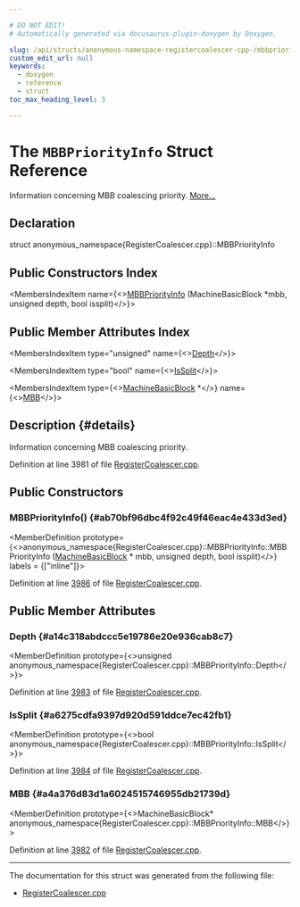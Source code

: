```yaml
---

# DO NOT EDIT!
# Automatically generated via docusaurus-plugin-doxygen by Doxygen.

slug: /api/structs/anonymous-namespace-registercoalescer-cpp-/mbbpriorityinfo
custom_edit_url: null
keywords:
  - doxygen
  - reference
  - struct
toc_max_heading_level: 3

---
```





# The `MBBPriorityInfo` Struct Reference

<DoxygenPage pluginConfig={pluginConfig}>

Information concerning MBB coalescing priority. <a href="#details">More...</a>

## Declaration

<CodeBlock>struct anonymous_namespace{RegisterCoalescer.cpp}::MBBPriorityInfo</CodeBlock>

## Public Constructors Index

<MembersIndex>

<MembersIndexItem
  name={<><a href="#ab70bf96dbc4f92c49f46eac4e433d3ed">MBBPriorityInfo</a> (MachineBasicBlock &#42;mbb, unsigned depth, bool issplit)</>}>
</MembersIndexItem>

</MembersIndex>

## Public Member Attributes Index

<MembersIndex>

<MembersIndexItem
  type="unsigned"
  name={<><a href="#a14c318abdccc5e19786e20e936cab8c7">Depth</a></>}>
</MembersIndexItem>

<MembersIndexItem
  type="bool"
  name={<><a href="#a6275cdfa9397d920d591ddce7ec42fb1">IsSplit</a></>}>
</MembersIndexItem>

<MembersIndexItem
  type={<><a href="/docs/api/classes/llvm/machinebasicblock">MachineBasicBlock</a> &#42;</>}
  name={<><a href="#a4a376d83d1a6024515746955db21739d">MBB</a></>}>
</MembersIndexItem>

</MembersIndex>

## Description {#details}

Information concerning MBB coalescing priority.

Definition at line 3981 of file <a href="/docs/api/files/lib/lib/codegen/registercoalescer-cpp">RegisterCoalescer.cpp</a>.

<SectionDefinition>

## Public Constructors

### MBBPriorityInfo() {#ab70bf96dbc4f92c49f46eac4e433d3ed}

<MemberDefinition
  prototype={<>anonymous&#95;namespace&#123;RegisterCoalescer.cpp&#125;::MBBPriorityInfo::MBBPriorityInfo (<a href="/docs/api/classes/llvm/machinebasicblock">MachineBasicBlock</a> &#42; mbb, unsigned depth, bool issplit)</>}
  labels = {["inline"]}>

Definition at line <a href="/docs/api/files/lib/lib/codegen/registercoalescer-cpp/#l03986">3986</a> of file <a href="/docs/api/files/lib/lib/codegen/registercoalescer-cpp">RegisterCoalescer.cpp</a>.
</MemberDefinition>

</SectionDefinition>

<SectionDefinition>

## Public Member Attributes

### Depth {#a14c318abdccc5e19786e20e936cab8c7}

<MemberDefinition
  prototype={<>unsigned anonymous&#95;namespace&#123;RegisterCoalescer.cpp&#125;::MBBPriorityInfo::Depth</>}>

Definition at line <a href="/docs/api/files/lib/lib/codegen/registercoalescer-cpp/#l03983">3983</a> of file <a href="/docs/api/files/lib/lib/codegen/registercoalescer-cpp">RegisterCoalescer.cpp</a>.
</MemberDefinition>

### IsSplit {#a6275cdfa9397d920d591ddce7ec42fb1}

<MemberDefinition
  prototype={<>bool anonymous&#95;namespace&#123;RegisterCoalescer.cpp&#125;::MBBPriorityInfo::IsSplit</>}>

Definition at line <a href="/docs/api/files/lib/lib/codegen/registercoalescer-cpp/#l03984">3984</a> of file <a href="/docs/api/files/lib/lib/codegen/registercoalescer-cpp">RegisterCoalescer.cpp</a>.
</MemberDefinition>

### MBB {#a4a376d83d1a6024515746955db21739d}

<MemberDefinition
  prototype={<>MachineBasicBlock&#42; anonymous&#95;namespace&#123;RegisterCoalescer.cpp&#125;::MBBPriorityInfo::MBB</>}>

Definition at line <a href="/docs/api/files/lib/lib/codegen/registercoalescer-cpp/#l03982">3982</a> of file <a href="/docs/api/files/lib/lib/codegen/registercoalescer-cpp">RegisterCoalescer.cpp</a>.
</MemberDefinition>

</SectionDefinition>

<hr/>

The documentation for this struct was generated from the following file:

<ul>
<li><a href="/docs/api/files/lib/lib/codegen/registercoalescer-cpp">RegisterCoalescer.cpp</a></li>
</ul>

</DoxygenPage>

